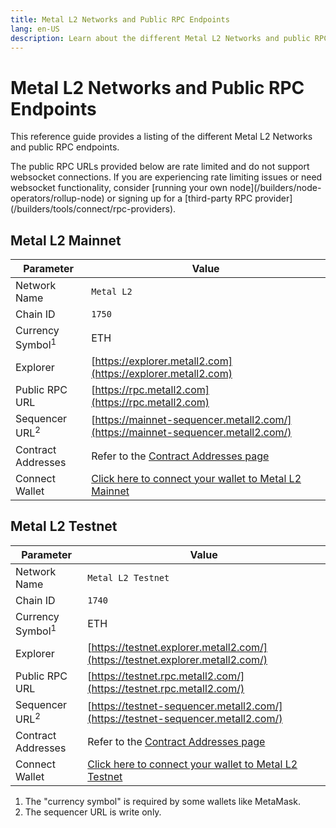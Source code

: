 ```yaml
---
title: Metal L2 Networks and Public RPC Endpoints
lang: en-US
description: Learn about the different Metal L2 Networks and public RPC endpoints.
---
```



# Metal L2 Networks and Public RPC Endpoints

This reference guide provides a listing of the different Metal L2 Networks and public RPC endpoints.

<Callout>
  The public RPC URLs provided below are rate limited and do not support websocket connections.
  If you are experiencing rate limiting issues or need websocket functionality, consider [running your own node](/builders/node-operators/rollup-node) or signing up for a [third-party RPC provider](/builders/tools/connect/rpc-providers).
</Callout>

## Metal L2 Mainnet

| Parameter                   | Value                                                                                    |
| --------------------------- | ---------------------------------------------------------------------------------------- |
| Network Name                | `Metal L2`                                                                               |
| Chain ID                    | `1750`                                                                                   |
| Currency Symbol<sup>1</sup> | ETH                                                                                      |
| Explorer                    | [https://explorer.metall2.com](https://explorer.metall2.com)                             |
| Public RPC URL              | [https://rpc.metall2.com](https://rpc.metall2.com)                                       |
| Sequencer URL<sup>2</sup>   | [https://mainnet-sequencer.metall2.com/](https://mainnet-sequencer.metall2.com/)         |
| Contract Addresses          | Refer to the [Contract Addresses page](/chain/addresses#mainnet)                         |
| Connect Wallet              | [Click here to connect your wallet to Metal L2 Mainnet](https://metall2.com)                     |

## Metal L2 Testnet

| Parameter                   | Value                                                                                    |
| --------------------------- | ---------------------------------------------------------------------------------------- |
| Network Name                | `Metal L2 Testnet`                                                                       |
| Chain ID                    | `1740`                                                                                   |
| Currency Symbol<sup>1</sup> | ETH                                                                                      |
| Explorer                    | [https://testnet.explorer.metall2.com/](https://testnet.explorer.metall2.com/)           |
| Public RPC URL              | [https://testnet.rpc.metall2.com/](https://testnet.rpc.metall2.com/)                     |
| Sequencer URL<sup>2</sup>   | [https://testnet-sequencer.metall2.com/](https://testnet-sequencer.metall2.com/)         |
| Contract Addresses          | Refer to the [Contract Addresses page](/chain/addresses#mainnet)                         |
| Connect Wallet              | [Click here to connect your wallet to Metal L2 Testnet](https://chainid.link?network=optimism)   |

1.  The "currency symbol" is required by some wallets like MetaMask.
2.  The sequencer URL is write only.

